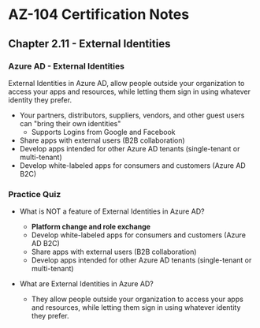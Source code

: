 # AZ-104 Certification Notes
## Chapter 2.11 - External Identities

### Azure AD - External Identities
External Identities in Azure AD, allow people outside your organization to access your apps and resources, while letting them sign in using whatever identity they prefer.
* Your partners, distributors, suppliers, vendors, and other guest users can "bring their own identities"
	* Supports Logins from Google and Facebook
* Share apps with external users (B2B collaboration)
* Develop apps intended for other Azure AD tenants (single-tenant or multi-tenant)
* Develop white-labeled apps for consumers and customers (Azure AD B2C)

### Practice Quiz
* What is NOT a feature of External Identities in Azure AD?
	* **Platform change and role exchange**
	* Develop white-labeled apps for consumers and customers (Azure AD B2C)
	* Share apps with external users (B2B collaboration)
	* Develop apps intended for other Azure AD tenants (single-tenant or multi-tenant)

* What are External Identities in Azure AD?
	* They allow people outside your organization to access your apps and resources, while letting them sign in using whatever identity they prefer.​